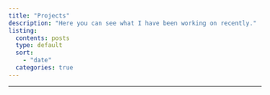 ```yaml
---
title: "Projects"
description: "Here you can see what I have been working on recently."
listing:
  contents: posts
  type: default
  sort:
    - "date"
  categories: true
---
```

<head>
<link href="https://fonts.googleapis.com/css2?family=Montserrat&display=swap" rel="stylesheet">
  <style>
    body {
      font-family: 'Montserrat', sans-serif;
    }
  </style>
</head>
---

